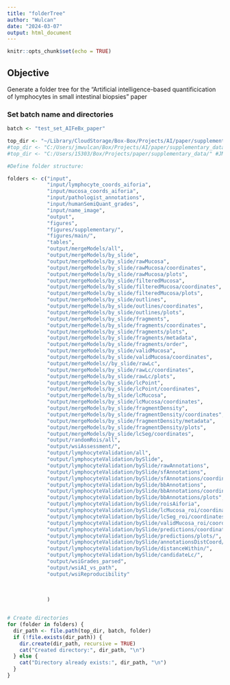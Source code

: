 ```yaml
---
title: "folderTree"
author: "Wulcan"
date: "2024-03-07"
output: html_document
---
```


```r
knitr::opts_chunk$set(echo = TRUE)
```

## Objective
Generate a folder tree for the "Artificial intelligence-based quantificication of lymphocytes in small intestinal biopsies" paper

### Set batch name and directories
```r
batch <- "test_set_AIFeBx_paper"

top_dir <- "~/Library/CloudStorage/Box-Box/Projects/AI/paper/supplementary_data/" #jmwMacBook
#top_dir <- "C:/Users/jmwulcan/Box/Projects/AI/paper/supplementary_data/" #jmwDell
#top_dir <- "C:/Users/15303/Box/Projects/paper/supplementary_data/" #JMW lenovo

```

```r
#Define folder structure:

folders <- c("input", 
             "input/lymphocyte_coords_aiforia", 
             "input/mucosa_coords_aiforia",
             "input/pathologist_annotations",
             "input/humanSemiQuant_grades",
             "input/name_image",
             "output", 
             "figures",
             "figures/supplementary/",
             "figures/main/",
             "tables",
             "output/mergeModels/all", 
             "output/mergeModels/by_slide", 
             "output/mergeModels/by_slide/rawMucosa", 
             "output/mergeModels/by_slide/rawMucosa/coordinates",
             "output/mergeModels/by_slide/rawMucosa/plots", 
             "output/mergeModels/by_slide/filteredMucosa",
             "output/mergeModels/by_slide/filteredMucosa/coordinates",
             "output/mergeModels/by_slide/filteredMucosa/plots",
             "output/mergeModels/by_slide/outlines", 
             "output/mergeModels/by_slide/outlines/coordinates",
             "output/mergeModels/by_slide/outlines/plots",
             "output/mergeModels/by_slide/fragments",
             "output/mergeModels/by_slide/fragments/coordinates", 
             "output/mergeModels/by_slide/fragments/plots", 
             "output/mergeModels/by_slide/fragments/metadata",
             "output/mergeModels/by_slide/fragments/order",
             "output/mergeModels/by_slide/validMucosa",
             "output/mergeModels/by_slide/validMucosa/coordinates", 
             "output/mergeModels//by_slide/rawLc",
             "output/mergeModels/by_slide/rawLc/coordinates", 
             "output/mergeModels/by_slide/rawLc/plots",
             "output/mergeModels/by_slide/lcPoint", 
             "output/mergeModels/by_slide/lcPoint/coordinates",
             "output/mergeModels/by_slide/lcMucosa", 
             "output/mergeModels/by_slide/lcMucosa/coordinates",
             "output/mergeModels/by_slide/fragmentDensity", 
             "output/mergeModels/by_slide/fragmentDensity/coordinates",
             "output/mergeModels/by_slide/fragmentDensity/metadata", 
             "output/mergeModels/by_slide/fragmentDensity/plots",
             "output/mergeModels/by_slide/lcSeg/coordinates",
             "output/randomRois/all",
             "output/wsiAssessment/",
             "output/lymphocyteValidation/all",
             "output/lymphocyteValidation/bySlide",
             "output/lymphocyteValidation/bySlide/rawAnnotations",
             "output/lymphocyteValidation/bySlide/sfAnnotations",
             "output/lymphocyteValidation/bySlide/sfAnnotations/coordinates",
             "output/lymphocyteValidation/bySlide/bbAnnotations",
             "output/lymphocyteValidation/bySlide/bbAnnotations/coordinates",
             "output/lymphocyteValidation/bySlide/bbAnnotations/plots",
             "output/lymphocyteValidation/bySlide/roisAiforia",
             "output/lymphocyteValidation/bySlide/lcMucosa_roi/coordinates/",
             "output/lymphocyteValidation/bySlide/lcSeg_roi/coordinates/",
             "output/lymphocyteValidation/bySlide/validMucosa_roi/coordinates/",
             "output/lymphocyteValidation/bySlide/predictions/coordinates/",
             "output/lymphocyteValidation/bySlide/predictions/plots/",
             "output/lymphocyteValidation/bySlide/annotationsDistCoord/",
             "output/lymphocyteValidation/bySlide/distanceWithin/",
             "output/lymphocyteValidation/bySlide/candidateLc/",
             "output/wsiGrades_parsed",
             "output/wsiAI_vs_path",
             "output/wsiReproducibility"
             
             
             
             )


# Create directories
for (folder in folders) {
  dir_path <- file.path(top_dir, batch, folder)
  if (!file.exists(dir_path)) {
    dir.create(dir_path, recursive = TRUE)
    cat("Created directory:", dir_path, "\n")
  } else {
    cat("Directory already exists:", dir_path, "\n")
  }
}
```